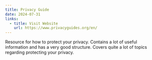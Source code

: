 ```yaml
---
title: Privacy Guide
date: 2024-07-31
links:
  - title: Visit Website
    url: https://www.privacyguides.org/en/
---
```


Resource for how to protect your privacy. Contains a lot of useful information and has a very good structure.
Covers quite a lot of topics regarding protecting your privacy.
